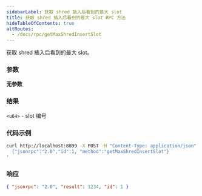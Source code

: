 ```yaml
---
sidebarLabel: 获取 shred 插入后看到的最大 slot
title: 获取 shred 插入后看到的最大 slot RPC 方法
hideTableOfContents: true
altRoutes:
  - /docs/rpc/getMaxShredInsertSlot
---
```


获取 shred 插入后看到的最大 slot。

<DocSideBySide>

<DocLeftSide>

### 参数

**无参数**

### 结果

`<u64>` - slot 编号

</DocLeftSide>

<DocRightSide>

### 代码示例

```bash
curl http://localhost:8899 -X POST -H "Content-Type: application/json" -d '
  {"jsonrpc":"2.0","id":1, "method":"getMaxShredInsertSlot"}
'
```

### 响应

```json
{ "jsonrpc": "2.0", "result": 1234, "id": 1 }
```

</DocRightSide>
</DocSideBySide>
